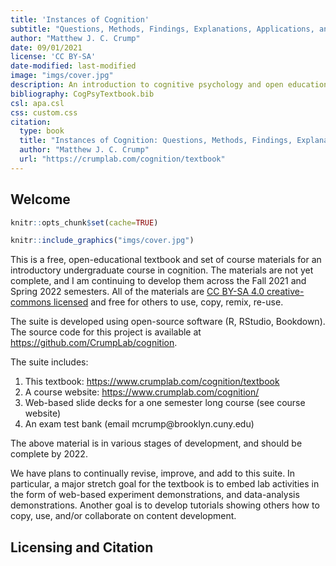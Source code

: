 ```yaml
---
title: 'Instances of Cognition'
subtitle: "Questions, Methods, Findings, Explanations, Applications, and Implications"
author: "Matthew J. C. Crump"
date: 09/01/2021
license: 'CC BY-SA'
date-modified: last-modified
image: "imgs/cover.jpg"
description: An introduction to cognitive psychology and open educational resource
bibliography: CogPsyTextbook.bib
csl: apa.csl
css: custom.css
citation:
  type: book
  title: "Instances of Cognition: Questions, Methods, Findings, Explanations, Applications, and Implications"
  author: "Matthew J. C. Crump"
  url: "https://crumplab.com/cognition/textbook"
---
```


## Welcome {.unnumbered}

```r
knitr::opts_chunk$set(cache=TRUE)
```

::: {.column-margin}

```r
knitr::include_graphics("imgs/cover.jpg")
```

:::



This is a free, open-educational textbook and set of course materials for an introductory undergraduate course in cognition. The materials are not yet complete, and I am continuing to develop them across the Fall 2021 and Spring 2022 semesters. All of the materials are [CC BY-SA 4.0 creative-commons licensed](https://creativecommons.org/licenses/by-sa/4.0/) and free for others to use, copy, remix, re-use.

The suite is developed using open-source software (R, RStudio, Bookdown). The source code for this project is available at <https://github.com/CrumpLab/cognition>.

The suite includes:

1.  This textbook: <https://www.crumplab.com/cognition/textbook>
2.  A course website: <https://www.crumplab.com/cognition/>
3.  Web-based slide decks for a one semester long course (see course website)
4.  An exam test bank (email mcrump\@brooklyn.cuny.edu)

The above material is in various stages of development, and should be complete by 2022.

We have plans to continually revise, improve, and add to this suite. In particular, a major stretch goal for the textbook is to embed lab activities in the form of web-based experiment demonstrations, and data-analysis demonstrations. Another goal is to develop tutorials showing others how to copy, use, and/or collaborate on content development.

## Licensing and Citation {.appendix}
